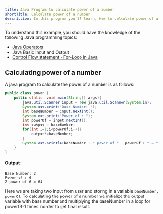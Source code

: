 ```yaml
---
title: Java Program to calculate power of a number
shortTitle: Calculate power of a number
description: In this program you'll learn, How to calculate power of a number
---
```


To understand this example, you should have the knowledge of the following Java programming topics:

- [Java Operators](/docs/operators)
- [Java Basic Input and Output](/docs/basic-input-output)
- [Control Flow statement - For-Loop in Java](/docs/for-loop)
## Calculating power of a number
A java program to calculate the power of a number is as follows: 

```java
public class power {
    public static  void main(String[] args){
        java.util.Scanner input = new java.util.Scanner(System.in);
        System.out.print("Base Number: ");
        int baseNumber = input.nextInt();
        System.out.print("Power of : ");
        int powerOf = input.nextInt();
        int output = baseNumber;
        for(int i=1;i<powerOf;i++){
            output*=baseNumber;
        }
        System.out.println(baseNumber + " power of " + powerOf + " = " + output );
    }
}
```

#### Output:

```text
Base Number: 2
Power of : 6
2 power of 6 = 64
```

Here we are taking two input from user and storing in a variable ```baseNumber, powerOf```. To calculating the power of a number we initialize the output variable with base number and multiplying the baseNumber in a loop for powerOf-1 times inorder to get final result.